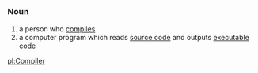 =={{en}}==
===Noun===
#a person who [[compiles]]
#a computer program which reads [[source code]] and outputs [[executable code]]

[[pl:Compiler]]